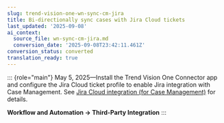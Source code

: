 ```yaml
---
slug: trend-vision-one-wn-sync-cm-jira
title: Bi-directionally sync cases with Jira Cloud tickets
last_updated: '2025-09-08'
ai_context:
  source_file: wn-sync-cm-jira.md
  conversion_date: '2025-09-08T23:42:11.461Z'
conversion_status: converted
translation_ready: true
---
```


::: {role="main"}
May 5, 2025—Install the Trend Vision One Connector app and configure the Jira Cloud ticket profile to enable Jira integration with Case Management. See [Jira Cloud integration (for Case Management)](jira-cloud-integration.mdx) for details.

**Workflow and Automation → Third-Party Integration**
:::

